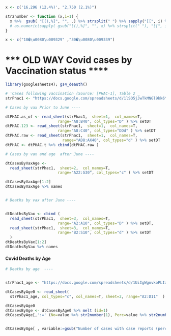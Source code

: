 



```{r -functions}


x <- c('16,296 (12.4%)', "2,750 (2.1%)")

str2number <- function (x,i=1) {
  x %>%  gsub( "[(),%]", "", .) %>% strsplit(" ") %>% sapply("[[", i) %>% as.numeric()
  # as.numeric(sapply( gsub("[(),%]", "", x) %>% strsplit(" "), "[[", i))
}

x <- c("18�\u0080\u009329" ,"30�\u0080\u009339")

```



# *** OLD WAY Covid cases by Vaccination status ****

```{r }

library(googlesheets4); gs4_deauth()

# 'Cases following vaccination (Source: [PHAC-1], Table 2 _
strPhac1 <- "https://docs.google.com/spreadsheets/d/1lSO5jJwTkMNGl9kk6Y5jeGORGS11KzEE5yTxBGrGYKw"

# Cases by vax Prior to June ----

dtPHAC.as_of <- read_sheet(strPhac1,  sheet=1,  col_names=T, 
                       range="A8:B40", col_types="D" ) %>% setDT 
dtPHAC.123 <- read_sheet(strPhac1,  sheet=1,  col_names=T, 
                       range="A8:C40", col_types="DDd" ) %>% setDT 
dtPHAC.raw <- read_sheet(strPhac1,  sheet=1,  col_names=T, 
                         range="AD8:AX40", col_types="d" ) %>% setDT 
dtPHAC <- dtPHAC.t %>% cbind(dtPHAC.raw )

# Cases by vax and age  after June ----

dtCasesByVaxAge <- 
  read_sheet(strPhac1,  sheet=2,  col_names=T, 
                       range="A22:G30", col_types="c" ) %>% setDT

dtCasesByVaxAge[1:2]
dtCasesByVaxAge %>% names


# Deaths by vax after June ----


dtDeathsByVax <- cbind (
  read_sheet(strPhac1,  sheet=3,  col_names=T, 
                       range="A2:A10", col_types="D" ) %>% setDT, 
  read_sheet(strPhac1,  sheet=3,  col_names=T, 
                       range="B2:S10", col_types="d" ) %>% setDT
  )
dtDeathsByVax[1:2]
dtDeathsByVax %>% names


```

####  Covid Deaths by Age

```{r }


# Deaths by age  ----


strPhac1_age <- "https://docs.google.com/spreadsheets/d/1UiIgWgnvkoPLIaxdBcz3XSPTymOVDKUp-pH7pv-HyhY"

dtCasesByAge0 <- read_sheet(
  strPhac1_age, col_types="c", col_names=T, sheet=2, range="A2:D11"  ) %>% setDT

dtCasesByAge0
dtCasesByAge <- dtCasesByAge0 %>% melt (id=1)
dtCasesByAge[,':=' (No=value %>% str2number(1), Perc=value %>% str2number(2) ) ]


dtCasesByAge[ , variable:=gsub("Number of cases with case reports (percentage)", "All sexes", variable)]



```

